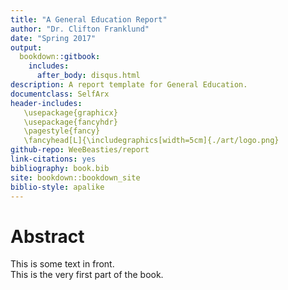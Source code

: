 ```yaml
--- 
title: "A General Education Report"
author: "Dr. Clifton Franklund"
date: "Spring 2017"
output: 
  bookdown::gitbook:
    includes:
      after_body: disqus.html
description: A report template for General Education.
documentclass: SelfArx
header-includes: 
   \usepackage{graphicx}
   \usepackage{fancyhdr}
   \pagestyle{fancy}
   \fancyhead[L]{\includegraphics[width=5cm]{./art/logo.png}
github-repo: WeeBeasties/report
link-citations: yes
bibliography: book.bib
site: bookdown::bookdown_site
biblio-style: apalike
---
```


# Abstract {#abstract -}
This is some text in front.  
This is the very first part of the book.
